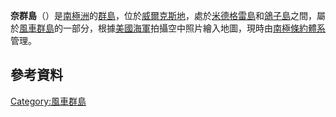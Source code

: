 {{coord|66|10|S|110|25|E|display=title}}

'''奈群島'''（{{lang-en|Nye Islands}}）是[[南極洲|南極洲]]的[[群島|群島]]，位於[[威爾克斯地|威爾克斯地]]，處於[[米德格雷島|米德格雷島]]和[[鴿子島|鴿子島]]之間，屬於[[風車群島|風車群島]]的一部分，根據[[美國海軍|美國海軍]]拍攝空中照片繪入地圖，現時由[[南極條約體系|南極條約體系]]管理。

{{usgs-gazetteer}}

==參考資料==

{{DEFAULTSORT:Nye Islands}}
[[Category:風車群島|Category:風車群島]]


{{WilkesLand-geo-stub}}